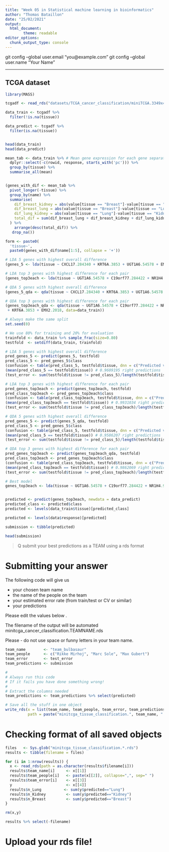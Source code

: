 ```yaml
---
title: "Week 05 in Statistical machine learning in bioinformatics"
author: "Thomas Bataillon"
date: "25/02/2021"
output:
  html_document:
        theme: readable
editor_options: 
  chunk_output_type: console
---
```


  git config --global user.email "you@example.com"
  git config --global user.name "Your Name"

---


## TCGA dataset


```r
library(MASS)

tcgadf <- read_rds("datasets/TCGA_cancer_classification/miniTCGA.3349x4006.rds")

data_train <- tcgadf %>% 
  filter(!is.na(tissue))

data_predict <- tcgadf %>% 
  filter(is.na(tissue))


head(data_train)
head(data_predict)
```


```r
mean_tab <- data_train %>% # Mean gene expression for each gene separated by tissue
  dplyr::select(-c(rowid, response, starts_with('pc'))) %>% 
  group_by(tissue) %>% 
  summarise_all(mean)


(genes_with_dif <- mean_tab %>% 
  pivot_longer(-tissue) %>% 
  group_by(name) %>% 
  summarise(
    dif_breast_kidney = abs(value[tissue == "Breast"]-value[tissue == "Kidney"]),
    dif_breast_lung = abs(value[tissue == "Breast"]-value[tissue == "Lung"]),
    dif_lung_kidney = abs(value[tissue == "Lung"]-value[tissue == "Kidney"]),
    total_dif = sum(dif_breast_lung + dif_breast_kidney + dif_lung_kidney)
  ) %>% 
    arrange(desc(total_dif)) %>% 
   drop_na())

form <- paste0(
  'tissue~',
  paste0(genes_with_dif$name[1:5], collapse = '+'))

# LDA 5 genes with highest overall difference
(genes_5 <- lda(tissue ~ CXCL17.284340 + KRT6A.3853 + UGT1A6.54578 + EMX2.2018 + C19orf77.284422, data=data_train))      

# LDA top 3 genes with highest difference for each pair
(genes_top3each <- lda(tissue ~ UGT1A6.54578 + C19orf77.284422 + NR1H4.9971 + SFTA3.253970 + DMBT1.1755 + PIP.5304 + CXCL17.284340 + KRT6A.3853 + EMX2.2018, data=data_train))

# QDA 5 genes with highest overall difference
(genes_5_qda <- qda(tissue ~ CXCL17.284340 + KRT6A.3853 + UGT1A6.54578 + EMX2.2018 + C19orf77.284422, data=data_train)) 

# QDA top 3 genes with highest difference for each pair
(genes_top3each_qda <- qda(tissue ~ UGT1A6.54578 + C19orf77.284422 + NR1H4.9971 + SFTA3.253970 + DMBT1.1755 + PIP.5304 + CXCL17.284340
 + KRT6A.3853 + EMX2.2018, data=data_train))
```


```r
# Always make the same split
set.seed(0)

# We use 80% for training and 20% for evaluation
trainfold <- data_train %>% sample_frac(size=0.80)
testfold  <- setdiff(data_train, trainfold)

# LDA 5 genes with highest overall difference
pred_genes_5 <- predict(genes_5, testfold)
pred_class_5 <- pred_genes_5$class
(confusion <- table(pred_class_5, testfold$tissue, dnn = c("Predicted values","True values")))
(mean(pred_class_5 == testfold$tissue)) # 0.9609195 right predictions
(test_error <- sum(testfold$tissue != pred_class_5)/length(testfold$tissue)) # 0.03908046 error rate

# LDA top 3 genes with highest difference for each pair
pred_genes_top3each <- predict(genes_top3each, testfold)
pred_class_top3each <- pred_genes_top3each$class
(confusion <- table(pred_class_top3each, testfold$tissue, dnn = c("Predicted values","True values")))
(mean(pred_class_top3each == testfold$tissue)) # 0.9931034 right predictions
(test_error <- sum(testfold$tissue != pred_class_top3each)/length(testfold$tissue)) # 0.006896552 error rate

# QDA 5 genes with highest overall difference
pred_genes_5 <- predict(genes_5_qda, testfold)
pred_class_5 <- pred_genes_5$class
(confusion <- table(pred_class_5, testfold$tissue, dnn = c("Predicted values","True values")))
(mean(pred_class_5 == testfold$tissue)) # 0.9586207 right predictions
(test_error <- sum(testfold$tissue != pred_class_5)/length(testfold$tissue)) # 0.04137931 error rate

# QDA top 3 genes with highest difference for each pair
pred_genes_top3each <- predict(genes_top3each_qda, testfold)
pred_class_top3each <- pred_genes_top3each$class
(confusion <- table(pred_class_top3each, testfold$tissue, dnn = c("Predicted values","True values")))
(mean(pred_class_top3each == testfold$tissue)) # 0.9862069 right predictions
(test_error <- sum(testfold$tissue != pred_class_top3each)/length(testfold$tissue)) # 0.0137931 error rate
```


```r
# Best model
genes_top3each <- lda(tissue ~ UGT1A6.54578 + C19orf77.284422 + NR1H4.9971 + SFTA3.253970 + DMBT1.1755 + PIP.5304 + CXCL17.284340 + KRT6A.3853 + EMX2.2018, data=data_train)


predicted <- predict(genes_top3each, newdata = data_predict)
predicted_class <- predicted$class
predicted <- levels(data_train$tissue)[predicted_class]

predicted <- levels(data$response)[predicted]

submission <- tibble(predicted)

head(submission)

```


>Q submit your  best predictions as a TEAM using a rds format 

# Submitting your answer

The following code will give us

* your chosen team name
* the name of the people on the team
* your estimated error rate (from train/test or CV or similar)
* your predictions

Please edit the values below .

The filename of the output will be automated minitcga_cancer_classification.TEAMNAME.rds

Please - do not use space or funny letters in your team name.

```r

team_name        <- "team_bulbasaur"
team_people      <- c("Rikke Mirhoj", "Marc Sole", "Max Gubert")
team_error       <- test_error
team_predictions <- submission

#
# Always run this code
# If it fails you have done something wrong!
#
# Extract the columns needed
team_predictions <- team_predictions %>% select(predicted)

# Save all the stuff in one object
write_rds(x = list(team_name, team_people, team_error, team_predictions), 
          path = paste("minitcga_tissue_classification.", team_name, ".rds", sep=""))

```

# Checking format of all saved objects

```r

files   <- Sys.glob("minitcga_tissue_classification.*.rds")
results <- tibble(filename = files)

for (i in 1:nrow(results)) {
  x <- read_rds(path = as.character(results$filename[i]))
  results$team_name[i]     <- x[[1]]
  results$team_people[i]   <- paste(x[[2]], collapse=",", sep=" ")
  results$team_error[i]    <- x[[3]]
  y                        <- x[[4]]
  results$n_Lung          <- sum(y$predicted=="Lung")
  results$n_Kidney         <- sum(y$predicted=="Kidney")
  results$n_Breast         <- sum(y$predicted=="Breast")
}

rm(x,y)

results %>% select(-filename)

```

# Upload your rds file!
